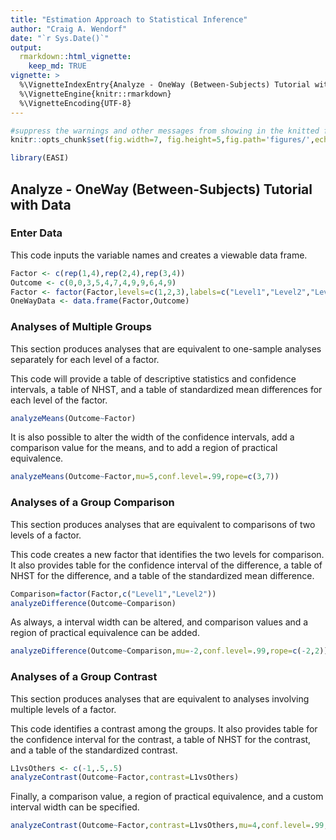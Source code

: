 ```yaml
---
title: "Estimation Approach to Statistical Inference"
author: "Craig A. Wendorf"
date: "`r Sys.Date()`"
output: 
  rmarkdown::html_vignette:
    keep_md: TRUE
vignette: >
  %\VignetteIndexEntry{Analyze - OneWay (Between-Subjects) Tutorial with Data}
  %\VignetteEngine{knitr::rmarkdown}
  %\VignetteEncoding{UTF-8}
---
```


```r
#suppress the warnings and other messages from showing in the knitted file.
knitr::opts_chunk$set(fig.width=7, fig.height=5,fig.path='figures/',echo=TRUE,warning=FALSE,message=FALSE)
```

```r
library(EASI)
```

## Analyze - OneWay (Between-Subjects) Tutorial with Data

### Enter Data

This code inputs the variable names and creates a viewable data frame.

```r
Factor <- c(rep(1,4),rep(2,4),rep(3,4))
Outcome <- c(0,0,3,5,4,7,4,9,9,6,4,9)
Factor <- factor(Factor,levels=c(1,2,3),labels=c("Level1","Level2","Level3"))
OneWayData <- data.frame(Factor,Outcome)
```

### Analyses of Multiple Groups

This section produces analyses that are equivalent to one-sample analyses separately for each level of a factor.

This code will provide a table of descriptive statistics and confidence intervals, a table of NHST, and a table of standardized mean differences for each level of the factor.

```r
analyzeMeans(Outcome~Factor)
```

It is also possible to alter the width of the confidence intervals, add a comparison value for the means, and to add a region of practical equivalence.

```r
analyzeMeans(Outcome~Factor,mu=5,conf.level=.99,rope=c(3,7))
```

### Analyses of a Group Comparison

This section produces analyses that are equivalent to comparisons of two levels of a factor.

This code creates a new factor that identifies the two levels for comparison. It also provides table for the confidence interval of the difference, a table of NHST for the difference, and a table of the standardized mean difference.

```r
Comparison=factor(Factor,c("Level1","Level2"))
analyzeDifference(Outcome~Comparison)
```

As always, a interval width can be altered, and comparison values and a region of practical equivalence can be added.

```r
analyzeDifference(Outcome~Comparison,mu=-2,conf.level=.99,rope=c(-2,2))
```

### Analyses of a Group Contrast

This section produces analyses that are equivalent to analyses involving multiple levels of a factor.

This code identifies a contrast among the groups. It also provides table for the confidence interval for the contrast, a table of NHST for the contrast, and a table of the standardized contrast.

```r
L1vsOthers <- c(-1,.5,.5)
analyzeContrast(Outcome~Factor,contrast=L1vsOthers)
```

Finally, a comparison value, a region of practical equivalence, and a custom interval width can be specified.

```r
analyzeContrast(Outcome~Factor,contrast=L1vsOthers,mu=4,conf.level=.99,rope=c(-2,2))
```

